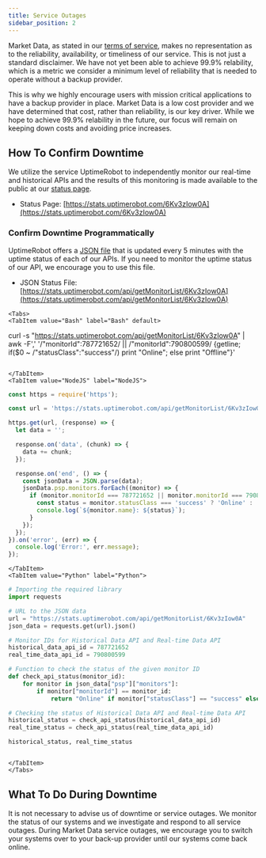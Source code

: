 ```yaml
---
title: Service Outages
sidebar_position: 2
---
```


Market Data, as stated in our [terms of service](https://www.marketdata.app/terms/), makes no representation as to the reliability, availability, or timeliness of our service. This is not just a standard disclaimer. We have not yet been able to achieve 99.9% relability, which is a metric we consider a minimum level of reliability that is needed to operate without a backup provider.

This is why we highly encourage users with mission critical applications to have a backup provider in place. Market Data is a low cost provider and we have determined that cost, rather than reliability, is our key driver. While we hope to achieve 99.9% relability in the future, our focus will remain on keeping down costs and avoiding price increases.

## How To Confirm Downtime

We utilize the service UptimeRobot to independently monitor our real-time and historical APIs and the results of this monitoring is made available to the public at our [status page](https://stats.uptimerobot.com/6Kv3zIow0A).

- Status Page: [https://stats.uptimerobot.com/6Kv3zIow0A](https://stats.uptimerobot.com/6Kv3zIow0A)

### Confirm Downtime Programmatically

UptimeRobot offers a [JSON file](https://stats.uptimerobot.com/api/getMonitorList/6Kv3zIow0A) that is updated every 5 minutes with the uptime status of each of our APIs. If you need to monitor the uptime status of our API, we encourage you to use this file.

- JSON Status File: [https://stats.uptimerobot.com/api/getMonitorList/6Kv3zIow0A](https://stats.uptimerobot.com/api/getMonitorList/6Kv3zIow0A)


```mdx-code-block
<Tabs>
<TabItem value="Bash" label="Bash" default>

```

curl -s "https://stats.uptimerobot.com/api/getMonitorList/6Kv3zIow0A" | \
awk -F',' '/"monitorId":787721652/ || /"monitorId":790800599/ {getline; if($0 ~ /"statusClass":"success"/) print "Online"; else print "Offline"}'

```mdx-code-block

</TabItem>
<TabItem value="NodeJS" label="NodeJS">

```

```js title="app.js"
const https = require('https');

const url = 'https://stats.uptimerobot.com/api/getMonitorList/6Kv3zIow0A';

https.get(url, (response) => {
  let data = '';

  response.on('data', (chunk) => {
    data += chunk;
  });

  response.on('end', () => {
    const jsonData = JSON.parse(data);
    jsonData.psp.monitors.forEach((monitor) => {
      if (monitor.monitorId === 787721652 || monitor.monitorId === 790800599) {
        const status = monitor.statusClass === 'success' ? 'Online' : 'Offline';
        console.log(`${monitor.name}: ${status}`);
      }
    });
  });
}).on('error', (err) => {
  console.log('Error:', err.message);
});
```

```mdx-code-block
</TabItem>
<TabItem value="Python" label="Python">

```

```python title="app.py"
# Importing the required library
import requests

# URL to the JSON data
url = "https://stats.uptimerobot.com/api/getMonitorList/6Kv3zIow0A"
json_data = requests.get(url).json()

# Monitor IDs for Historical Data API and Real-time Data API
historical_data_api_id = 787721652
real_time_data_api_id = 790800599

# Function to check the status of the given monitor ID
def check_api_status(monitor_id):
    for monitor in json_data["psp"]["monitors"]:
        if monitor["monitorId"] == monitor_id:
            return "Online" if monitor["statusClass"] == "success" else "Offline"

# Checking the status of Historical Data API and Real-time Data API
historical_status = check_api_status(historical_data_api_id)
real_time_status = check_api_status(real_time_data_api_id)

historical_status, real_time_status
```

```mdx-code-block

</TabItem>
</Tabs>
```

## What To Do During Downtime

It is not necessary to advise us of downtime or service outages. We monitor the status of our systems and we investigate and respond to all service outages. During Market Data service outages, we encourage you to switch your systems over to your back-up provider until our systems come back online.
